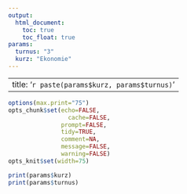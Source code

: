 ```yaml
---
output:
  html_document:
    toc: true
    toc_float: true
params:
  turnus: "3"
  kurz: "Ekonomie"
---
```


---
title: '`r paste(params$kurz, params$turnus)`'
---

```r
options(max.print="75")
opts_chunk$set(echo=FALSE,
	             cache=FALSE,
               prompt=FALSE,
               tidy=TRUE,
               comment=NA,
               message=FALSE,
               warning=FALSE)
opts_knit$set(width=75)
```


```r
print(params$kurz)
print(params$turnus)
```


